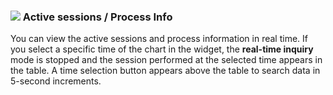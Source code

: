 ### ![](/img/number-04.png) Active sessions / Process Info

You can view the active sessions and process information in real time. If you select a specific time of the chart in the widget, the **real-time inquiry** mode is stopped and the session performed at the selected time appears in the table. A time selection button appears above the table to search data in 5-second increments.
